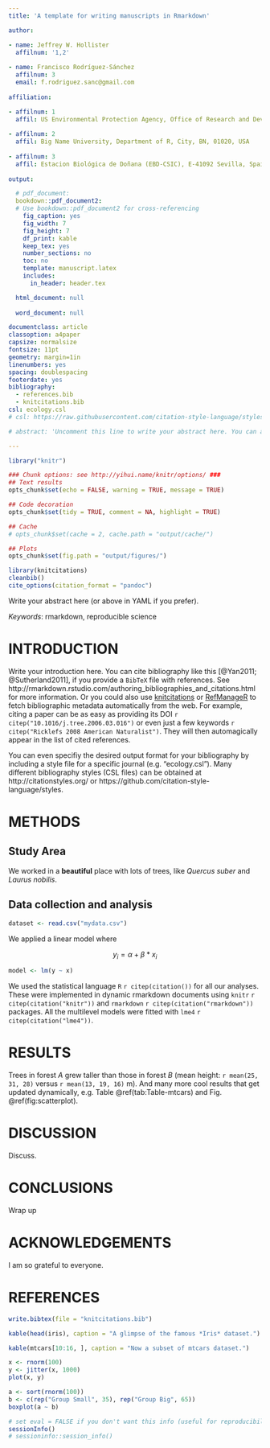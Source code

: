 ```yaml
---
title: 'A template for writing manuscripts in Rmarkdown'

author:  

- name: Jeffrey W. Hollister
  affilnum: '1,2'
  
- name: Francisco Rodríguez-Sánchez 
  affilnum: 3
  email: f.rodriguez.sanc@gmail.com
  
affiliation:

- affilnum: 1
  affil: US Environmental Protection Agency, Office of Research and Development, National Health and Environmental Effects Research Laboratory, Atlantic Ecology Division, 27 Tarzwell Drive  Narragansett, RI, 02882, USA
  
- affilnum: 2
  affil: Big Name University, Department of R, City, BN, 01020, USA
  
- affilnum: 3
  affil: Estacion Biológica de Doñana (EBD-CSIC), E-41092 Sevilla, Spain
  
output:

  # pdf_document:
  bookdown::pdf_document2:
  # Use bookdown::pdf_document2 for cross-referencing
    fig_caption: yes
    fig_width: 7
    fig_height: 7
    df_print: kable
    keep_tex: yes
    number_sections: no
    toc: no
    template: manuscript.latex
    includes:
      in_header: header.tex

  html_document: null
  
  word_document: null

documentclass: article
classoption: a4paper
capsize: normalsize
fontsize: 11pt
geometry: margin=1in
linenumbers: yes
spacing: doublespacing
footerdate: yes
bibliography: 
  - references.bib
  - knitcitations.bib
csl: ecology.csl
# csl: https://raw.githubusercontent.com/citation-style-language/styles/master/new-phytologist.csl

# abstract: 'Uncomment this line to write your abstract here. You can also write it below'

---
```



```r

library("knitr")

### Chunk options: see http://yihui.name/knitr/options/ ###
## Text results
opts_chunk$set(echo = FALSE, warning = TRUE, message = TRUE)

## Code decoration
opts_chunk$set(tidy = TRUE, comment = NA, highlight = TRUE)

## Cache
# opts_chunk$set(cache = 2, cache.path = "output/cache/")

## Plots
opts_chunk$set(fig.path = "output/figures/")

```


```r
library(knitcitations)
cleanbib()   
cite_options(citation_format = "pandoc")
```


\vspace{1cm}
\hrule
\singlespace

Write your abstract here (or above in YAML if you prefer).

\vspace{3mm}
\hrule
\vspace{3mm}

*Keywords*: rmarkdown, reproducible science


\doublespace

\bleft

\newpage


# INTRODUCTION

Write your introduction here. You can cite bibliography like this [@Yan2011; @Sutherland2011], if you provide a `BibTeX` file with references. See http://rmarkdown.rstudio.com/authoring_bibliographies_and_citations.html for more information. Or you could also use [knitcitations](https://cran.r-project.org/web/packages/knitcitations/index.html) or [RefManageR](https://cran.r-project.org/web/packages/RefManageR/index.html) to fetch bibliographic metadata automatically from the web. For example, citing a paper can be as easy as providing its DOI `r citep("10.1016/j.tree.2006.03.016")` or even just a few keywords `r citep("Ricklefs 2008 American Naturalist")`. They will then automagically appear in the list of cited references.

You can even specifiy the desired output format for your bibliography by including a style file for a specific journal (e.g. "ecology.csl"). Many different bibliography styles (CSL files) can be obtained at http://citationstyles.org/ or https://github.com/citation-style-language/styles.



# METHODS


## Study Area

We worked in a **beautiful** place with lots of trees, like *Quercus suber* and *Laurus nobilis*.


## Data collection and analysis

```r
dataset <- read.csv("mydata.csv")
```

We applied a linear model where

$$
y_{i} = \alpha + \beta*x_{i} 
$$

```r
model <- lm(y ~ x)
```

We used the statistical language `R` `r citep(citation())` for all our analyses. These were implemented in dynamic rmarkdown documents using `knitr` `r citep(citation("knitr"))` and `rmarkdown` `r citep(citation("rmarkdown"))` packages. All the multilevel models were fitted with `lme4` `r citep(citation("lme4"))`. 




# RESULTS

Trees in forest *A* grew taller than those in forest *B* (mean height: `r mean(25, 31, 28)` versus `r mean(13, 19, 16)` m). And many more cool results that get updated dynamically, e.g. Table \@ref(tab:Table-mtcars) and Fig. \@ref(fig:scatterplot).




# DISCUSSION

Discuss.



# CONCLUSIONS

Wrap up


# ACKNOWLEDGEMENTS

I am so grateful to everyone.


# REFERENCES

```r
write.bibtex(file = "knitcitations.bib")
```

<div id ="refs"></div>


\eleft

\clearpage


\listoftables


\newpage

```r
kable(head(iris), caption = "A glimpse of the famous *Iris* dataset.")
```


\clearpage

```r
kable(mtcars[10:16, ], caption = "Now a subset of mtcars dataset.")
```


\clearpage

\listoffigures


\newpage

```r
x <- rnorm(100)
y <- jitter(x, 1000)
plot(x, y)
```

\newpage

\blandscape

```r
a <- sort(rnorm(100))
b <- c(rep("Group Small", 35), rep("Group Big", 65))
boxplot(a ~ b)
```

\elandscape

\clearpage



```r
# set eval = FALSE if you don't want this info (useful for reproducibility) to appear 
sessionInfo()
# sessioninfo::session_info()
```

